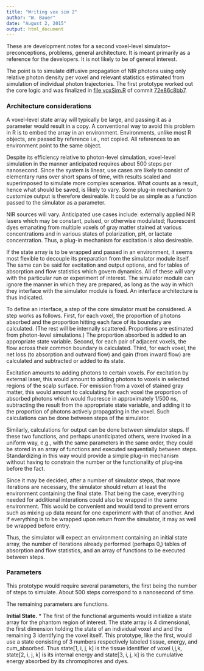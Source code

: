 ```yaml
---
title: "Writing vox sim 2"
author: "W. Bauer"
date: "August 2, 2015"
output: html_document
---
```


These are development notes for a second voxel-level simulator--preconceptions, problems, general architecture. It is meant primarily as a reference for the developers. It is not likely to be of general interest.

The point is to simulate diffusive propagation of NIR photons using only relative photon density per voxel and relevant statistics estimated from simulation of individual photon trajectories. The first prototype worked out the core logic and was finalized in [file voxSim.R](https://github.com/brain-initiative/know_brainR/blob/72e86c8bb70bbc7957afd94e2ffd50fd5dcd121e/R/voxSim.R) of commit [72e86c8bb7](https://github.com/brain-initiative/know_brainR/tree/72e86c8bb70bbc7957afd94e2ffd50fd5dcd121e).

### Architecture considerations

A voxel-level state array will typically be large, and passing it as a parameter would result in a copy. A conventional way to avoid this problem in R is to embed the array in an environment. Environments, unlike most R objects, are passed by reference i.e., not copied. All references to an environment point to the same object.

Despite its efficiency relative to photon-level simulation, voxel-level simulation in the manner anticipated requires about 500 steps per nanosecond. Since the system is linear, use cases are likely to consist of elementary runs over short spans of time, with results scaled and superimposed to simulate more complex scenarios. What counts as a result, hence what should be saved, is likely to vary. Some plug-in mechanism to customize output is therefore desireable. It could be as simple as a function passed to the simulator as a parameter.

NIR sources will vary. Anticipated use cases include: externally applied NIR lasers which may be constant, pulsed, or otherwise modulated; fluorescent dyes emanating from multiple voxels of gray matter stained at various concentrations and in various states of polarization, pH, or lactate concentration. Thus, a plug-in mechanism for excitation is also desireable.

If the state array is to be wrapped and passed in an environment, it seems most flexible to decouple its preparation from the simulator module itself. The same can be said for excitation and output options, and for tables of absorption and flow statistics which govern dynamics. All of these will vary with the particular run or experiment of interest. The simulator module can ignore the manner in which they are prepared, as long as the way in which they interface with the simulator module is fixed. An interface architecture is thus indicated.

To define an interface, a step of the core simulator must be considered. A step works as follows. First, for each voxel, the proportion of photons absorbed and the proportion hitting each face of its boundary are calculated. (The rest will be internally scattered. Proportions are estimated from photon-level simulations.) The proportion absorbed is added to an appropriate state variable. Second, for each pair of adjacent voxels, the flow across their common boundary is calculated. Third, for each voxel, the net loss (to absorption and outward flow) and gain (from inward flow) are calculated and subtracted or added to its state.

Excitation amounts to adding photons to certain voxels. For excitation by external laser, this would amount to adding photons to voxels in selected regions of the scalp surface. For emission from a voxel of stained gray matter, this would amount to calculating for each voxel the proportion of absorbed photons which would fluoresce in approximately 1/500 ns, subtracting the result from the appropriate state variable, and adding it to the proportion of photons actively propagating in the voxel. Such calculations can be done between steps of the simulator.

Similarly, calculations for output can be done between simulator steps. If these two functions, and perhaps unanticipated others, were invoked in a uniform way, e.g., with the same parameters in the same order, they could be stored in an array of functions and executed sequentially between steps. Standardizing in this way would provide a simple plug-in mechanism without having to constrain the number or the functionality of plug-ins before the fact.

Since it may be decided, after a number of simulator steps, that more iterations are necessary, the simulator should return at least the environment containing the final state. That being the case, everything needed for additional interations could also be wrapped in the same environment. This would be convenient and would tend to prevent errors such as mixing up data meant for one experiment with that of another. And if everything is to be wrapped upon return from the simulator, it may as well be wrapped before entry.

Thus, the simulator will expect an environment containing an initial state array, the number of iterations already performed (perhaps 0,) tables of absorption and flow statistics, and an array of functions to be executed between steps.

### Parameters

This prototype would require several parameters, the first being the number of steps to simulate. About 500 steps correspond to a nanosecond of time.

The remaining parameters are functions.

**Initial State.** 
* The first of the functional arguments would initialize a state array for the phantom region of interest. The state array is 4 dimensional, the first dimension holding the state of an individual voxel and and the remaining 3 identifying the voxel itself. This prototype, like the first, would use a state consisting of 3 numbers respectively labeled tissue, energy, and cum_absorbed. Thus state[1, i, j, k] is the tissue identifier of voxel i,j,k, state[2, i, j, k] is its internal energy and state[3, i, j, k] is the cumulative energy absorbed by its chromophores and dyes.




